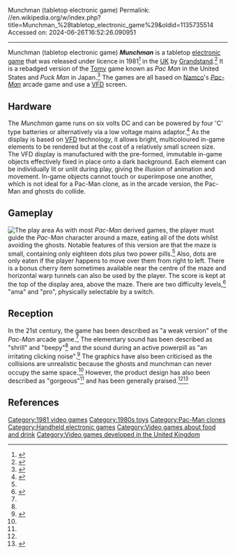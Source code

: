 Munchman (tabletop electronic game)
Permalink: //en.wikipedia.org/w/index.php?title=Munchman_%28tabletop_electronic_game%29&oldid=1135735514
Accessed on: 2024-06-26T16:52:26.090951



------
Munchman (tabletop electronic game)
{{For|the TI-99/4A video game|Munch Man}}
{{refimprove|date=September 2011}}
{{Infobox VG
| title = Munchman
| image = [[File:Grandstand-Munchman.jpg|Grandstand-Munchman.jpg]] 
| released = {{vgrelease|EU|1981}}
| publisher = [[Grandstand (game manufacturer)|Grandstand]]
| genre = [[List of maze video games|Maze]]
}}
'''''Munchman''''' is a tabletop [[electronic game]] that was released under licence in 1981<ref name="munchman">{{cite web|url=http://www.imarshall.karoo.net/munchman.htm|quote=Grandstand Munchman Handheld Pacman game. Year 1981|title=Grandstand Munchman|first=Ian|last=Marshall|publisher=Retro Computer Gallery|date=2002-09-08|accessdate=2011-09-28}}</ref> in the [[UK]] by [[Grandstand (game manufacturer)|Grandstand]].<ref name="childofthe1980s">{{cite web|url=http://www.childofthe1980s.com/2007/11/09/grandstand-munchman/|title=Grandstand Munchman|publisher=Boosville Productions|year=2007|accessdate=2011-09-28|quote=It was circular with a bulge at the back for the display and was made from bright yellow plastic, with a transparent black plastic cover over the display.}}</ref> It is a rebadged version of the [[Tomy]] game known as ''Pac Man'' in the United States and ''Puck Man'' in Japan.<ref name="PacMan">{{cite web|url=http://www.handheldmuseum.com/Tomy/PacMan.htm|title=Tomy Pac Man (A.k.a. Puck Man, Munch Man)|quote=a weak version of Bally/Midway's Pac Man arcade game where you can only eat the dots when moving from right to left...|publisher=Handheld Games Museum|accessdate=2011-09-28}}</ref> The games are all based on [[Namco]]'s ''[[Pac-Man]]'' arcade game and use a [[Vacuum fluorescent display|VFD]] screen.

==Hardware==
The ''Munchman'' game runs on six volts DC and can be powered by four 'C' type batteries or alternatively via a low voltage mains adaptor.<ref name="TV Cream Toys 1">{{cite book |title=TV Cream Toys|last=Berry |first=Steve|year=2009|publisher=HarperCollins UK|location=UK|isbn=978-0-00-732851-2|quote=It wasn't long before an investment was made in an AC/DC adapter|url=https://books.google.com/books?id=IIroTCM02Y0C&q=grandstand+munchman&pg=PT161|accessdate=2011-09-28}}</ref> As the display is based on [[Vacuum fluorescent display|VFD]] technology, it allows bright, multicoloured in-game elements to be rendered but at the cost of a relatively small screen size. The VFD display is manufactured with the pre-formed, immutable in-game objects effectively fixed in place onto a dark background. Each element can be individually lit or unlit during play, giving the illusion of animation and movement. In-game objects cannot touch or superimpose one another, which is not ideal for a Pac-Man clone, as in the arcade version, the Pac-Man and ghosts do collide.

==Gameplay==
[[File:GrandstandMunchmanDisplay.jpg|thumb|right|The play area]]
As with most ''Pac-Man'' derived games, the player must guide the ''Pac-Man'' character around a maze, eating all of the dots whilst avoiding the ghosts. Notable features of this version are that the maze is small, containing only eighteen dots plus two power pills.<ref name="PacMan" /> Also, dots are only eaten if the player happens to move over them from right to left. There is a bonus cherry item sometimes available near the centre of the maze and horizontal warp tunnels can also be used by the player. The score is kept at the top of the display area, above the maze. There are two difficulty levels,<ref name="retrovideogamer">{{cite web|url=http://www.retrovideogamer.co.uk/index.php?page=tabletops|title=Retro Video Gamer - Tabletops|quote=Two skill levels and unlimited scoring. Made in Japan|publisher=Chloe Developments|year=2001|accessdate=2009-09-29}}</ref> "ama" and "pro", physically selectable by a switch.

==Reception==
In the 21st century, the game has been described as "a weak version" of the ''Pac-Man'' arcade game.<ref name="PacMan"/> The elementary sound has been described as "shrill" and "beepy"<ref name="childofthe1980s"/> and the sound during an active powerpill as "an irritating clicking noise".<ref name="galaxyarcade">{{Cite web|title=Retro-gaming nostalgia: Grandstand Munchman|url=http://www.galaxyarcade.co.uk/retro/grandstand-munchman.php|publisher=Galaxy Graphics|accessdate=2011-09-26|quote=Of all the electronic hand-helds to have at school in the early 1980s, the Grandstand Munchman was the king at my school}}</ref> The graphics have also been criticised as the collisions are unrealistic because the ghosts and munchman can never occupy the same space.<ref name="galaxyarcade"/> However, the product design has also been described as "gorgeous"<ref name="galaxyarcade"/> and has been generally praised.<ref name="childofthe1980s"/><ref name="pocketgamer">{{cite web|url=http://www.pocketgamer.co.uk/r/Multiformat/Handheld+Classics/feature.asp?c=12051|quote=the experience is surprisingly robust, despite the ravages of time.|first=Damien|last=McFerran|title=Handheld Classics: Retro Roundup|publisher=Steel Media Ltd|date=2009-03-12|accessdate=2011-09-29}}</ref>

==References==
{{reflist}}

[[Category:1981 video games]]
[[Category:1980s toys]]
[[Category:Pac-Man clones]]
[[Category:Handheld electronic games]]
[[Category:Video games about food and drink]]
[[Category:Video games developed in the United Kingdom]]